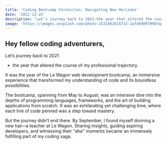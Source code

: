 ```yaml
---
title: 'Coding Bootcamp Chronicles: Navigating New Horizons'
date: '2021-12-25'
description: 'Let’s journey back to 2021—the year that altered the course of my professional trajectory. It was the year of the Le Wagon web development bootcamp, an immersive experience that ...'
image: 'https://images.unsplash.com/photo-1531482615713-2afd69097998?q=80&w=2070&auto=format&fit=crop&ixlib=rb-4.0.3&ixid=M3wxMjA3fDB8MHxwaG90by1wYWdlfHx8fGVufDB8fHx8fA%3D%3D'
---
```

## Hey fellow coding adventurers,

Let’s journey back to 2021
* the year that altered the course of my professional trajectory.

It was the year of the Le Wagon web development bootcamp, an immersive experience that transformed my understanding of code and its boundless possibilities.

The bootcamp, spanning from May to August, was an intensive dive into the depths of programming languages, frameworks, and the art of building applications from scratch. It was an exhilarating yet challenging time, where each line of code penned was a step toward mastery.

But the journey didn’t end there. By September, I found myself donning a new hat—a teacher at Le Wagon. Sharing insights, guiding aspiring developers, and witnessing their "aha" moments became an immensely fulfilling part of my coding saga.